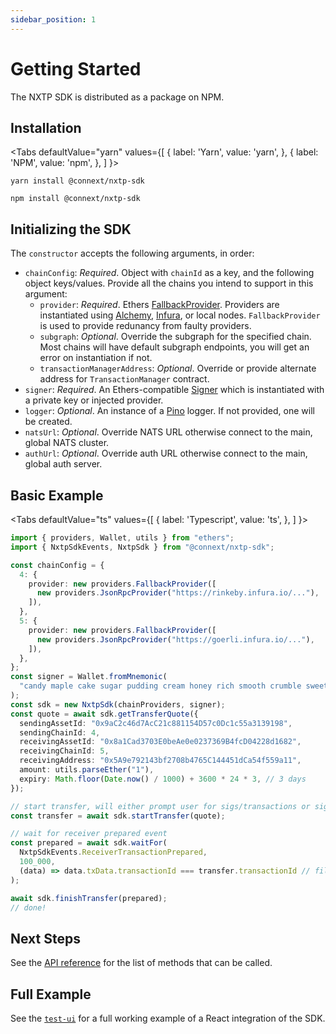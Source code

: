 ```yaml
---
sidebar_position: 1
---
```


# Getting Started

The NXTP SDK is distributed as a package on NPM.

## Installation


<Tabs
  defaultValue="yarn"
  values={[
    { label: 'Yarn', value: 'yarn', },
    { label: 'NPM', value: 'npm', },
  ]
}>
<TabItem value="yarn">

```shell
yarn install @connext/nxtp-sdk
```

</TabItem>
<TabItem value="npm">

```shell
npm install @connext/nxtp-sdk
```

</TabItem>
</Tabs>

## Initializing the SDK

The `constructor` accepts the following arguments, in order:

- `chainConfig`: _Required_. Object with `chainId` as a key, and the following object keys/values. Provide all the chains you intend to support in this argument:
  - `provider`: _Required_. Ethers [FallbackProvider](https://docs.ethers.io/v5/api/providers/other/#FallbackProvider). Providers are instantiated using [Alchemy](https://www.alchemy.com), [Infura](https://infura.io), or local nodes. `FallbackProvider` is used to provide redunancy from faulty providers.
  - `subgraph`: _Optional_. Override the subgraph for the specified chain. Most chains will have default subgraph endpoints, you will get an error on instantiation if not.
  - `transactionManagerAddress`: _Optional_. Override or provide alternate address for `TransactionManager` contract.
- `signer`: _Required_. An Ethers-compatible [Signer](https://docs.ethers.io/v5/api/signer/) which is instantiated with a private key or injected provider.
- `logger`: _Optional_. An instance of a [Pino](https://getpino.io) logger. If not provided, one will be created.
- `natsUrl`: _Optional_. Override NATS URL otherwise connect to the main, global NATS cluster.
- `authUrl`: _Optional_. Override auth URL otherwise connect to the main, global auth server.

## Basic Example

<Tabs
  defaultValue="ts"
  values={[
    { label: 'Typescript', value: 'ts', },
  ]
}>
<TabItem value="ts">

```ts
import { providers, Wallet, utils } from "ethers";
import { NxtpSdkEvents, NxtpSdk } from "@connext/nxtp-sdk";

const chainConfig = {
  4: {
    provider: new providers.FallbackProvider([
      new providers.JsonRpcProvider("https://rinkeby.infura.io/..."),
    ]),
  },
  5: {
    provider: new providers.FallbackProvider([
      new providers.JsonRpcProvider("https://goerli.infura.io/..."),
    ]),
  },
};
const signer = Wallet.fromMnemonic(
  "candy maple cake sugar pudding cream honey rich smooth crumble sweet treat"
);
const sdk = new NxtpSdk(chainProviders, signer);
const quote = await sdk.getTransferQuote({
  sendingAssetId: "0x9aC2c46d7AcC21c881154D57c0Dc1c55a3139198",
  sendingChainId: 4,
  receivingAssetId: "0x8a1Cad3703E0beAe0e0237369B4fcD04228d1682",
  receivingChainId: 5,
  receivingAddress: "0x5A9e792143bf2708b4765C144451dCa54f559a11",
  amount: utils.parseEther("1"),
  expiry: Math.floor(Date.now() / 1000) + 3600 * 24 * 3, // 3 days
});

// start transfer, will either prompt user for sigs/transactions or sign with unlocked account
const transfer = await sdk.startTransfer(quote);

// wait for receiver prepared event
const prepared = await sdk.waitFor(
  NxtpSdkEvents.ReceiverTransactionPrepared,
  100_000,
  (data) => data.txData.transactionId === transfer.transactionId // filter function
);

await sdk.finishTransfer(prepared);
// done!
```

</TabItem>
</Tabs>

## Next Steps

See the [API reference](./api-reference) for the list of methods that can be called.

## Full Example

See the [`test-ui`](https://github.com/connext/nxtp/tree/main/packages/test-ui) for a full working example of a React integration of the SDK.
